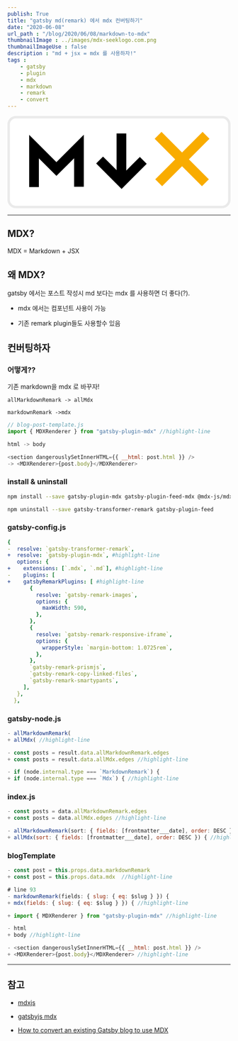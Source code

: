 ```yaml
---
publish: True
title: "gatsby md(remark) 에서 mdx 컨버팅하기"
date: "2020-06-08"
url_path : "/blog/2020/06/08/markdown-to-mdx"
thumbnailImage : ../images/mdx-seeklogo.com.png
thumbnailImageUse : false
description : "md + jsx = mdx 를 사용하자!"
tags : 
    - gatsby
    - plugin
    - mdx
    - markdown
    - remark
    - convert 
---
```


<svg width="100%" height="100%" viewBox="0 0 512 212" version="1.1" xmlns="http://www.w3.org/2000/svg" preserveAspectRatio="xMidYMid">
    <g>
        <path d="M19.4782609,2.7826087 L492.521739,2.7826087 C501.742493,2.7826087 509.217391,10.2575068 509.217391,19.4782609 L509.217391,192 C509.217391,201.220754 501.742493,208.695652 492.521739,208.695652 L19.4782609,208.695652 C10.2575068,208.695652 2.7826087,201.220754 2.7826087,192 L2.7826087,19.4782609 C2.7826087,10.2575068 10.2575068,2.7826087 19.4782609,2.7826087 Z" fill="#FFFFFF"></path>
        <path d="M19.4782609,0 L492.521739,0 C503.279286,0 512,8.72071444 512,19.4782609 L512,192 C512,202.757546 503.279286,211.478261 492.521739,211.478261 L19.4782609,211.478261 C8.72071444,211.478261 0,202.757546 0,192 L0,19.4782609 C0,8.72071444 8.72071444,0 19.4782609,0 Z M19.4782609,5.56521739 C11.7942991,5.56521739 5.56521739,11.7942991 5.56521739,19.4782609 L5.56521739,192 C5.56521739,199.683962 11.7942991,205.913043 19.4782609,205.913043 L492.521739,205.913043 C500.205701,205.913043 506.434783,199.683962 506.434783,192 L506.434783,19.4782609 C506.434783,11.7942991 500.205701,5.56521739 492.521739,5.56521739 L19.4782609,5.56521739 Z" fill="#EAEAEA"></path>
        <polygon fill="#000000" points="272.695652 40.2031304 272.694464 125.098667 303.878525 93.920837 319.61875 109.662235 261.97675 167.299939 203.607855 108.931044 219.348667 93.1902318 250.433594 124.275014 250.434783 40.2031304"></polygon>
        <polygon fill="#000000" points="72.1623188 162.979246 72.1623188 97.2318069 112.416825 137.489219 152.976696 96.9322596 152.976696 162.31513 175.237565 162.31513 175.237565 43.192494 112.417958 106.007592 49.9014493 43.4865699 49.9014493 162.979246"></polygon>
        <polygon fill="#F9AC00" points="447.84683 36.6511988 463.587373 52.3922795 416.437797 99.5394783 462.136706 145.239721 446.396163 160.980801 400.695652 115.281623 354.995141 160.980801 339.254598 145.239721 384.949797 99.5394783 337.803931 52.3922795 353.544474 36.6511988 400.695652 83.7973333"></polygon>
    </g>
</svg>

---

## MDX?
MDX = Markdown + JSX 


## 왜 MDX?
gatsby 에서는 포스트 작성시 md 보다는 mdx 를 사용하면 더 좋다(?). 

- mdx 에서는 컴포넌트 사용이 가능

- 기존 remark plugin들도 사용할수 있음

## 컨버팅하자

### 어떻게??
기존 markdown을 mdx 로 바꾸자!

`allMarkdownRemark -> allMdx`

`markdownRemark ->mdx `


```js
// blog-post-template.js
import { MDXRenderer } from "gatsby-plugin-mdx" //highlight-line

html -> body 

<section dangerouslySetInnerHTML={{ __html: post.html }} />
-> <MDXRenderer>{post.body}</MDXRenderer> 
```

### install & uninstall

```bash
npm install --save gatsby-plugin-mdx gatsby-plugin-feed-mdx @mdx-js/mdx @mdx-js/react
```
```bash
npm uninstall --save gatsby-transformer-remark gatsby-plugin-feed
```
### gatsby-config.js
```yml
{
-  resolve: `gatsby-transformer-remark`,
+  resolve: `gatsby-plugin-mdx`, #highlight-line
   options: {
+    extensions: [`.mdx`, `.md`], #highlight-line
-    plugins: [
+    gatsbyRemarkPlugins: [ #highlight-line
       {
         resolve: `gatsby-remark-images`,
         options: {
           maxWidth: 590,
         },
       },
       {
         resolve: `gatsby-remark-responsive-iframe`,
         options: {
           wrapperStyle: `margin-bottom: 1.0725rem`,
         },
       },
       `gatsby-remark-prismjs`,
       `gatsby-remark-copy-linked-files`,
       `gatsby-remark-smartypants`,
     ],
   },
  },
```

### gatsby-node.js
```js
- allMarkdownRemark(
+ allMdx( //highlight-line
```
```js
- const posts = result.data.allMarkdownRemark.edges
+ const posts = result.data.allMdx.edges //highlight-line
```

```js
- if (node.internal.type === `MarkdownRemark`) {
+ if (node.internal.type === `Mdx`) { //highlight-line
```

### index.js
```js
- const posts = data.allMarkdownRemark.edges
+ const posts = data.allMdx.edges //highlight-line
```
```js
- allMarkdownRemark(sort: { fields: [frontmatter___date], order: DESC }) {
+ allMdx(sort: { fields: [frontmatter___date], order: DESC }) { //highlight-line
```

### blogTemplate
```js
- const post = this.props.data.markdownRemark
+ const post = this.props.data.mdx  //highlight-line
```
```js
# line 93
- markdownRemark(fields: { slug: { eq: $slug } }) {
+ mdx(fields: { slug: { eq: $slug } }) { //highlight-line
```

```js
+ import { MDXRenderer } from "gatsby-plugin-mdx" //highlight-line
```
```js
- html
+ body //highlight-line
```
```js
- <section dangerouslySetInnerHTML={{ __html: post.html }} />
+ <MDXRenderer>{post.body}</MDXRenderer> //highlight-line
```



---
## 참고

- [mdxjs](https://mdxjs.com/getting-started#hello-world)

- [gatsbyjs mdx ](https://www.gatsbyjs.org/docs/mdx/)

- [How to convert an existing Gatsby blog to use MDX](https://www.gatsbyjs.org/blog/2019-11-21-how-to-convert-an-existing-gatsby-blog-to-use-mdx/)
